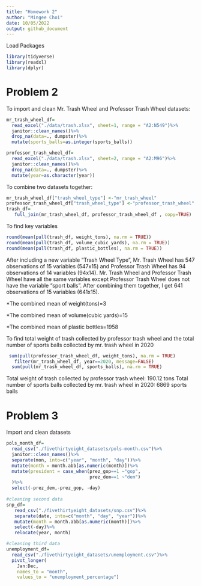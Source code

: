 ```yaml
---
title: "Homework 2"
author: "Mingee Choi"
date: 10/05/2022
output: github_document
---
```


Load Packages

```r
library(tidyverse)
library(readxl)
library(dplyr)
```

# Problem 2

To import and clean Mr. Trash Wheel and Professor Trash Wheel datasets:

```r
mr_trash_wheel_df=
  read_excel("./data/trash.xlsx", sheet=1, range = "A2:N549")%>%
  janitor::clean_names()%>%
  drop_na(data=., dumpster)%>%
  mutate(sports_balls=as.integer(sports_balls))

professor_trash_wheel_df=
  read_excel("./data/trash.xlsx", sheet=2, range = "A2:M96")%>%
  janitor::clean_names()%>%
  drop_na(data=., dumpster)%>%
  mutate(year=as.character(year))
```

To combine two datasets together:

```r
mr_trash_wheel_df["trash_wheel_type"] <-"mr_trash_wheel"
professor_trash_wheel_df["trash_wheel_type"] <-"professor_trash_wheel"
trash_df=
   full_join(mr_trash_wheel_df, professor_trash_wheel_df , copy=TRUE)
```

To find key variables
```r
round(mean(pull(trash_df, weight_tons), na.rm = TRUE))
round(mean(pull(trash_df, volume_cubic_yards), na.rm = TRUE))
round(mean(pull(trash_df, plastic_bottles), na.rm = TRUE))
```

After including a new variable "Trash Wheel Type", Mr. Trash Wheel has 547 observations of 15 variables (547x15) and Professor Trash Wheel has 94 observations of 14 variables (94x14). Mr. Trash Wheel and Professor Trash Wheel have all the same variables except Professor Trash Wheel does not have the variable "sport balls". After combining them together, I get 641 observations of 15 variables (641x15). 

*The combined mean of weight(tons)=3

*The combined mean of volume(cubic yards)=15

*The combined mean of plastic bottles=1958

To find total weight of trash collected by professor trash wheel and the total number of sports balls collected by mr. trash wheel in 2020

```r
 sum(pull(professor_trash_wheel_df, weight_tons), na.rm = TRUE)
   filter(mr_trash_wheel_df, year==2020, message=FALSE)
  sum(pull(mr_trash_wheel_df, sports_balls), na.rm = TRUE)
```

Total weight of trash collected by professor trash wheel: 190.12 tons
Total number of sports balls collected by mr. trash wheel in 2020: 6869 sports balls

# Problem 3

Import and clean datasets

```r
pols_month_df=
  read_csv("./fivethirtyeight_datasets/pols-month.csv")%>%
  janitor::clean_names()%>%
  separate(mon, into=c("year", "month", "day"))%>%
  mutate(month = month.abb[as.numeric(month)])%>%
  mutate(president = case_when(prez_gop==1 ~"gop", 
                               prez_dem==1 ~"dem")
  )%>%
  select(-prez_dem,-prez_gop, -day)
  
#cleaning second data
snp_df=
   read_csv("./fivethirtyeight_datasets/snp.csv")%>%
   separate(date, into=c("month", "day", "year"))%>% 
   mutate(month = month.abb[as.numeric(month)])%>% 
   select(-day)%>%
   relocate(year, month)

#cleaning third data
unemployment_df=
  read_csv("./fivethirtyeight_datasets/unemployment.csv")%>%
  pivot_longer(
    Jan:Dec,
    names_to = "month",
    values_to = "unemployment_percentage")
  
 ```                         
                          
                          
                          
                          
                          
                          
                          
                          
 
  






